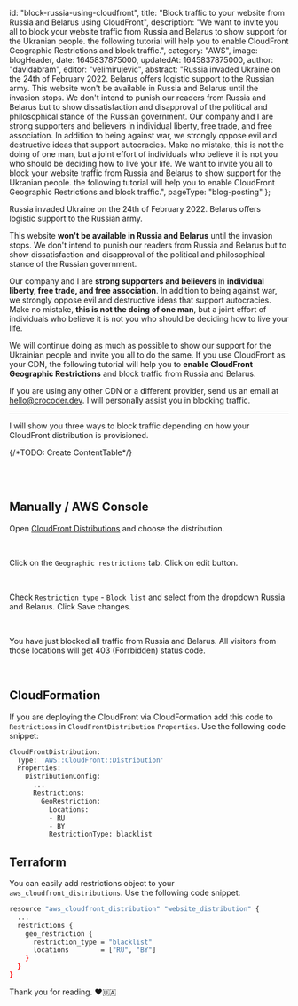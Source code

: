
  id: "block-russia-using-cloudfront",
  title:
    "Block traffic to your website from Russia and Belarus using CloudFront",
  description:
    "We want to invite you all to block your website traffic from Russia and Belarus to show support for the Ukranian people. the following tutorial will help you to enable CloudFront Geographic Restrictions and block traffic.",
  category: "AWS",
  image: blogHeader,
  date: 1645837875000,
  updatedAt: 1645837875000,
  author: "davidabram",
  editor: "velimirujevic",
  abstract:
    "Russia invaded Ukraine on the 24th of February 2022. Belarus offers logistic support to the Russian army. This website won't be available in Russia and Belarus until the invasion stops. We don't intend to punish our readers from Russia and Belarus but to show dissatisfaction and disapproval of the political and philosophical stance of the Russian government. Our company and I are strong supporters and believers in individual liberty, free trade, and free association. In addition to being against war, we strongly oppose evil and destructive ideas that support autocracies. Make no mistake, this is not the doing of one man, but a joint effort of individuals who believe it is not you who should be deciding how to live your life. We want to invite you all to block your website traffic from Russia and Belarus to show support for the Ukranian people. the following tutorial will help you to enable CloudFront Geographic Restrictions and block traffic.",
  pageType: "blog-posting"
};

Russia invaded Ukraine on the 24th of February 2022. Belarus offers logistic support to the Russian army.

This website **won't be available in Russia and Belarus** until the invasion stops. We don't intend to punish our readers from Russia and Belarus but to show dissatisfaction and disapproval of the political and philosophical stance of the Russian government.

Our company and I are **strong supporters and believers** in **individual liberty, free trade, and free association**. In addition to being against war, we strongly oppose evil and destructive ideas that support autocracies. Make no mistake, **this is not the doing of one man**, but a joint effort of individuals who believe it is not you who should be deciding how to live your life.

We will continue doing as much as possible to show our support for the Ukrainian people and invite you all to do the same. If you use CloudFront as your CDN, the following tutorial will help you to **enable CloudFront Geographic Restrictions** and block traffic from Russia and Belarus.

If you are using any other CDN or a different provider, send us an email at [hello@crocoder.dev](mailto:hello@crocoder.dev). I will personally assist you in blocking traffic.

<hr />

I will show you three ways to block traffic depending on how your CloudFront distribution is provisioned.

<p>{/*TODO: Create ContentTable*/}</p>

<br />
<br />

## Manually / AWS Console

Open [CloudFront Distributions](https://console.aws.amazon.com/cloudfront/v3/home) and choose the distribution.

<ResponsiveImage src={step1} alt="Cloudfront distributions page" />

<br />

Click on the `Geographic restrictions` tab. Click on edit button.

<ResponsiveImage src={step2} alt="Geographic restrictions tab opened" />

<br />

Check `Restriction type` - `Block list` and select from the dropdown Russia and Belarus. Click Save changes.

<ResponsiveImage src={step3} alt="Restriction type block list opened" />

<br />

You have just blocked all traffic from Russia and Belarus. All visitors from those locations will get 403 (Forrbidden) status code.

<ResponsiveImage
  src={step4}
  alt="Geographic restrictions page shows Russia and Belarus being blocked"
/>

<br />

## CloudFormation

If you are deploying the CloudFront via CloudFormation add this code to `Restrictions` in `CloudFrontDistribution` `Properties`. Use the following code snippet:

```bash
CloudFrontDistribution:
  Type: 'AWS::CloudFront::Distribution'
  Properties:
    DistributionConfig:
      ...
      Restrictions:
        GeoRestriction:
          Locations:
          - RU
          - BY
          RestrictionType: blacklist
```

## Terraform

You can easily add restrictions object to your `aws_cloudfront_distributions`. Use the following code snippet:

```bash
resource "aws_cloudfront_distribution" "website_distribution" {
  ...
  restrictions {
    geo_restriction {
      restriction_type = "blacklist"
      locations        = ["RU", "BY"]
    }
  }
}
```

Thank you for reading. ❤️🇺🇦

